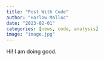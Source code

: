```yaml
---
title: "Post With Code"
author: "Harlow Malloc"
date: "2023-02-01"
categories: [news, code, analysis]
image: "image.jpg"
---
```


Hi! I am doing good.

